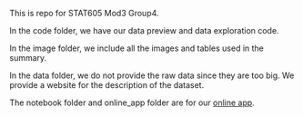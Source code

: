 This is repo for STAT605 Mod3 Group4.

In the code folder, we have our data preview and data exploration code.

In the image folder, we include all the images and tables used in the summary.

In the data folder, we do not provide the raw data since they are too big. We provide a website for the description of the dataset.

The notebook folder and online_app folder are for our [online app](hahashuo.pythonanywhere.com).
